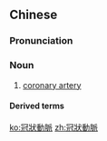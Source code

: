 {{also|冠状动脉}}
==Chinese==
{{zh-forms|s=冠状动脉|type=22}}
{{wikipedia|lang=zh}}

===Pronunciation===
{{zh-pron
|m=guānzhuàng dòngmài
|c=gun1 zong6 dung6 mak6
|cat=n
}}

===Noun===
{{zh-noun}}

# {{lb|zh|anatomy|cardiology}} [[coronary artery]]

====Derived terms====
{{zh-der|冠狀動脈梗塞|冠狀動脈栓塞|冠狀動脈硬化|冠狀動脈阻塞}}

[[ko:冠狀動脈]]
[[zh:冠狀動脈]]